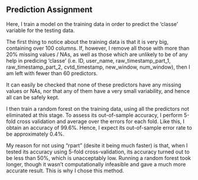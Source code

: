 ## Prediction Assignment

Here, I train a model on the training data in order to predict the 'classe' variable for the testing data.

The first thing to notice about the training data is that it is very big, containing over 100 columns. If, however, I remove all those with more than 20% missing values / NAs, as well as those which are unlikely to be of any help in predicing 'classe' (i.e. ID, user_name, raw_timestamp_part_1, raw_timestamp_part_2, cvtd_timestamp, new_window, num_window), then I am left with fewer than 60 predictors.

It can easily be checked that none of these predictors have any missing values or NAs, nor that any of them have a very small variability, and hence all can be safely kept.

I then train a random forest on the training data, using all the predictors not eliminated at this stage. To assess its out-of-sample accuracy, I perform 5-fold cross validation and average over the errors for each fold. Like this, I obtain an accuracy of 99.6%. Hence, I expect its out-of-sample error rate to be approximately 0.4%.

My reason for not using "rpart" (desite it being much faster) is that, when I tested its accuracy using 5-fold cross-validation, its accuracy turned out to be less than 50%, which is unacceptably low. Running a random forest took longer, though it wasn't computationally infeasible and gave a much more accurate result. This is why I chose this method.
